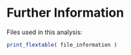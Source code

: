 # Further Information

<!-- This should be run if any files are read in 20_data-extraction.Rmd -->

Files used in this analysis:

```r
print_flextable( file_information )
```
